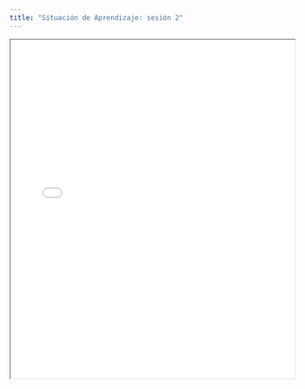 ```yaml
---
title: "Situación de Aprendizaje: sesión 2"
---
```


  <iframe
      src="situacion-sesion2.pdf"
      width="100%"
      height="600px"
  ></iframe>